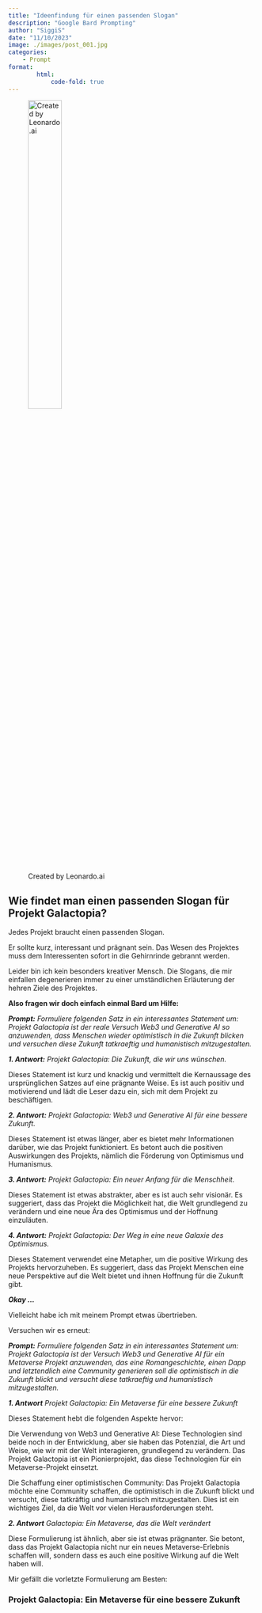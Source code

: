 ```yaml
---
title: "Ideenfindung für einen passenden Slogan"
description: "Google Bard Prompting"
author: "SiggiS"
date: "11/10/2023"
image: ./images/post_001.jpg
categories:
    - Prompt
format:
        html:
            code-fold: true
---
```


![Created by Leonardo.ai](./images/post_001.jpg){width=40% fig-align="left"}

## Wie findet man einen passenden Slogan für Projekt Galactopia?

Jedes Projekt braucht einen passenden Slogan. 

Er sollte kurz, interessant und prägnant sein. Das Wesen des Projektes muss dem Interessenten sofort in die Gehirnrinde gebrannt werden.

Leider bin ich kein besonders kreativer Mensch. Die Slogans, die mir einfallen degenerieren immer zu einer umständlichen Erläuterung der hehren Ziele des Projektes.

**Also fragen wir doch einfach einmal Bard um Hilfe:**

***Prompt:***
*Formuliere folgenden Satz in ein interessantes Statement um:
Projekt Galactopia ist der reale Versuch Web3 und Generative AI
so anzuwenden, dass Menschen wieder optimistisch in die Zukunft
blicken und versuchen diese Zukunft tatkraeftig und humanistisch
mitzugestalten.*

***1. Antwort:***
*Projekt Galactopia: Die Zukunft, die wir uns wünschen.*

Dieses Statement ist kurz und knackig und vermittelt die Kernaussage des ursprünglichen Satzes auf eine prägnante Weise. Es ist auch positiv und motivierend und lädt die Leser dazu ein, sich mit dem Projekt zu beschäftigen.

***2. Antwort:***
*Projekt Galactopia: Web3 und Generative AI für eine bessere Zukunft.*

Dieses Statement ist etwas länger, aber es bietet mehr Informationen darüber, wie das Projekt funktioniert. Es betont auch die positiven Auswirkungen des Projekts, nämlich die Förderung von Optimismus und Humanismus.

***3. Antwort:***
*Projekt Galactopia: Ein neuer Anfang für die Menschheit.*

Dieses Statement ist etwas abstrakter, aber es ist auch sehr visionär. Es suggeriert, dass das Projekt die Möglichkeit hat, die Welt grundlegend zu verändern und eine neue Ära des Optimismus und der Hoffnung einzuläuten.

***4. Antwort:***
*Projekt Galactopia: Der Weg in eine neue Galaxie des Optimismus.*

Dieses Statement verwendet eine Metapher, um die positive Wirkung des Projekts hervorzuheben. Es suggeriert, dass das Projekt Menschen eine neue Perspektive auf die Welt bietet und ihnen Hoffnung für die Zukunft gibt.

***Okay ...***

Vielleicht habe ich mit meinem Prompt etwas übertrieben.

Versuchen wir es erneut:

***Prompt:***
*Formuliere folgenden Satz in ein interessantes Statement um:
Projekt Galactopia ist der Versuch Web3 und Generative AI für
ein Metaverse Projekt anzuwenden, das eine Romangeschichte, einen
Dapp und letztendlich eine Community generieren soll die optimistisch in
die Zukunft blickt und versucht diese tatkraeftig und humanistisch
mitzugestalten.*

***1. Antwort***
*Projekt Galactopia: Ein Metaverse für eine bessere Zukunft*

Dieses Statement hebt die folgenden Aspekte hervor:

Die Verwendung von Web3 und Generative AI: Diese Technologien sind beide noch in der Entwicklung, aber sie haben das Potenzial, die Art und Weise, wie wir mit der Welt interagieren, grundlegend zu verändern. Das Projekt Galactopia ist ein Pionierprojekt, das diese Technologien für ein Metaverse-Projekt einsetzt.

Die Schaffung einer optimistischen Community: Das Projekt Galactopia möchte eine Community schaffen, die optimistisch in die Zukunft blickt und versucht, diese tatkräftig und humanistisch mitzugestalten. Dies ist ein wichtiges Ziel, da die Welt vor vielen Herausforderungen steht.

***2. Antwort***
*Galactopia: Ein Metaverse, das die Welt verändert*

Diese Formulierung ist ähnlich, aber sie ist etwas prägnanter. Sie betont, dass das Projekt Galactopia nicht nur ein neues Metaverse-Erlebnis schaffen will, sondern dass es auch eine positive Wirkung auf die Welt haben will.

Mir gefällt die vorletzte Formulierung am Besten:

### Projekt Galactopia: Ein Metaverse für eine bessere Zukunft ###





